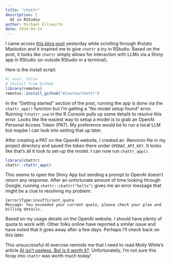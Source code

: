 ```yaml
---
title: "chattr"
description: |
  AI in RStudio
author: Michael Ellsworth
date: 2024-04-24
---
```


I came across [this blog post](https://blogs.rstudio.com/ai/posts/2024-04-04-chat-with-llms-using-chattr/) yesterday while scrolling through #rstats Mastodon and it inspired me to give `chattr` a try in RStudio. Based on the post, it looks like `chattr` simply allows for interaction with LLMs via a Shiny app in RStudio (or outside RStudio in a terminal).

Here is the install script:

```r
#| eval: false
# Install from GitHub
library(remotes)
remotes::install_github("mlverse/chattr")
```

In the "Getting started" section of the post, running the app is done via the `chattr_app()` function but I'm getting a "No model setup found" error. Running `?chattr_use` in the R Console pulls up some details to resolve this error. Looks like the easiest way to setup a model is to grab an OpenAI Personal Access Token (PAT). My preference would be to run a local LLM but maybe I can look into setting that up later.

After creating a PAT on the OpenAI website, I created an .Renviron file in my project directory and saved the token there under `OPENAI_API_KEY`. It looks like that's all it took to set-up the model. I can now run `chattr_app()`.

```r
library(chattr)
chattr::chattr_app()
```

This seems to open the Shiny App but sending a prompt to OpenAI doesn't return any response. After an unfortunate amount of time looking through Google, running `chattr::chattr("hello")` gives me an error message that might be a clue to resolving my problem:

```         
{error}Type:insufficient_quota
Message: You exceeded your current quota, please check your plan and billing details.
```

Based on my usage details on the OpenAI website, I should have plenty of quota to work with. Other folks online have reported a similar issue and have noted that it goes away after a few days. Perhaps I'll check back on this later.

This unsuccessful AI exercise reminds me that I need to read Molly White's article [AI isn't useless. But is it worth it?](https://www.citationneeded.news/ai-isnt-useless/). Unfortunately, I'm not sure this foray into `chattr` was worth much today!
